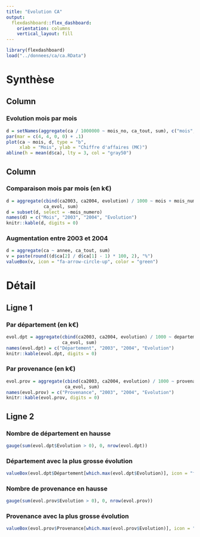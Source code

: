 ```yaml
---
title: "Evolution CA"
output: 
  flexdashboard::flex_dashboard:
    orientation: columns
    vertical_layout: fill
---
```


```r
library(flexdashboard)
load("../donnees/ca/ca.RData")
```

# Synthèse

Column {data-width=650}
-----------------------------------------------------------------------

### Evolution mois par mois

```r
d = setNames(aggregate(ca / 1000000 ~ mois_no, ca_tout, sum), c("mois", "ca"))
par(mar = c(4, 4, 0, 0) + .1)
plot(ca ~ mois, d, type = "b",
     xlab = "Mois", ylab = "Chiffre d'affaires (M€)")
abline(h = mean(d$ca), lty = 3, col = "gray50")
```

Column {data-width=350}
-----------------------------------------------------------------------

### Comparaison mois par mois (en k€)

```r
d = aggregate(cbind(ca2003, ca2004, evolution) / 1000 ~ mois + mois_numero, 
              ca_evol, sum)
d = subset(d, select = -mois_numero)
names(d) = c("Mois", "2003", "2004", "Evolution")
knitr::kable(d, digits = 0)
```


### Augmentation entre 2003 et 2004

```r
d = aggregate(ca ~ annee, ca_tout, sum)
v = paste(round((d$ca[2] / d$ca[1] - 1) * 100, 2), "%")
valueBox(v, icon = "fa-arrow-circle-up", color = "green")
```

# Détail {data-orientation=rows}

## Ligne 1

### Par département (en k€)

```r
evol.dpt = aggregate(cbind(ca2003, ca2004, evolution) / 1000 ~ departement, 
                     ca_evol, sum)
names(evol.dpt) = c("Département", "2003", "2004", "Evolution")
knitr::kable(evol.dpt, digits = 0)
```

### Par provenance (en k€)

```r
evol.prov = aggregate(cbind(ca2003, ca2004, evolution) / 1000 ~ provenance, 
                      ca_evol, sum)
names(evol.prov) = c("Provenance", "2003", "2004", "Evolution")
knitr::kable(evol.prov, digits = 0)
```

## Ligne 2

### Nombre de département en hausse

```r
gauge(sum(evol.dpt$Evolution > 0), 0, nrow(evol.dpt))
```

### Département avec la plus grosse évolution

```r
valueBox(evol.dpt$Département[which.max(evol.dpt$Evolution)], icon = "fa-level-up")
```

### Nombre de provenance en hausse

```r
gauge(sum(evol.prov$Evolution > 0), 0, nrow(evol.prov))
```

### Provenance avec la plus grosse évolution

```r
valueBox(evol.prov$Provenance[which.max(evol.prov$Evolution)], icon = "fa-level-up")
```



